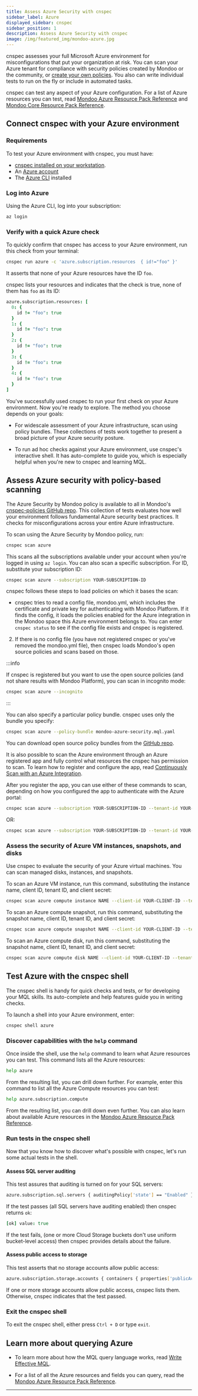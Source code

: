 ```yaml
---
title: Assess Azure Security with cnspec
sidebar_label: Azure
displayed_sidebar: cnspec
sidebar_position: 1
description: Assess Azure Security with cnspec
image: /img/featured_img/mondoo-azure.jpg
---
```


cnspec assesses your full Microsoft Azure environment for misconfigurations that put your organization at risk. You can scan your Azure tenant for compliance with security policies created by Mondoo or the community, or [create your own policies](/cnspec/cnspec-policies/write/). You also can write individual tests to run on the fly or include in automated tasks.

cnspec can test any aspect of your Azure configuration. For a list of Azure resources you can test, read [Mondoo Azure Resource Pack Reference](/mql/resources/azure-pack/) and [Mondoo Core Resource Pack Reference](/mql/resources/core-pack/).

## Connect cnspec with your Azure environment

### Requirements

To test your Azure environment with cnspec, you must have:

- [cnspec installed on your workstation](/cnspec/).
- An [Azure account](https://azure.microsoft.com/en-us/free/)
- The [Azure CLI](https://learn.microsoft.com/en-us/cli/azure/install-azure-cli) installed

### Log into Azure

Using the Azure CLI, log into your subscription:

```bash
az login
```

### Verify with a quick Azure check

To quickly confirm that cnspec has access to your Azure environment, run this check from your terminal:

```bash
cnspec run azure -c 'azure.subscription.resources  { id!="foo" }'
```

It asserts that none of your Azure resources have the ID `foo`.

cnspec lists your resources and indicates that the check is true, none of them has `foo` as its ID:

```coffeescript
azure.subscription.resources: [
  0: {
    id != "foo": true
  }
  1: {
    id != "foo": true
  }
  2: {
    id != "foo": true
  }
  3: {
    id != "foo": true
  }
  4: {
    id != "foo": true
  }
]
```

You've successfully used cnspec to run your first check on your Azure environment. Now you're ready to explore. The method you choose depends on your goals:

- For widescale assessment of your Azure infrastructure, scan using policy bundles. These collections of tests work together to present a broad picture of your Azure security posture.

- To run ad hoc checks against your Azure environment, use cnspec's interactive shell. It has auto-complete to guide you, which is especially helpful when you're new to cnspec and learning MQL.

## Assess Azure security with policy-based scanning

The Azure Security by Mondoo policy is available to all in Mondoo's [cnspec-policies GitHub repo](https://github.com/mondoohq/cnspec-policies/tree/main/core). This collection of tests evaluates how well your environment follows fundamental Azure security best practices. It checks for misconfigurations across your entire Azure infrastructure.

To scan using the Azure Security by Mondoo policy, run:

```bash
cnspec scan azure
```

This scans all the subscriptions available under your account when you're logged in using `az login`. You can also scan a specific subscription. For ID, substitute your subscription ID:

```bash
cnspec scan azure --subscription YOUR-SUBSCRIPTION-ID
```

cnspec follows these steps to load policies on which it bases the scan:

- cnspec tries to read a config file, mondoo.yml, which includes the certificate and private key for authenticating with Mondoo Platform. If it finds the config, it loads the policies enabled for the Azure integration in the Mondoo space this Azure environment belongs to. You can enter `cnspec status` to see if the config file exists and cnspec is registered.

2.  If there is no config file (you have not registered cnspec or you've removed the mondoo.yml file), then cnspec loads Mondoo's open source policies and scans based on those.

:::info

If cnspec is registered but you want to use the open source policies (and not share results with Mondoo Platform), you can scan in incognito mode:

```bash
cnspec scan azure --incognito
```

:::

You can also specify a particular policy bundle. cnspec uses only the bundle you specify:

```bash
cnspec scan azure --policy-bundle mondoo-azure-security.mql.yaml
```

You can download open source policy bundles from the [GitHub repo](https://github.com/mondoohq/cnspec-policies/tree/main/core).

It is also possible to scan the Azure environment through an Azure registered app and fully control what resources the cnspec has permission to scan. To learn how to register and configure the app, read [Continuously Scan with an Azure Integration](/platform/infra/cloud/azure/azure-integration-scan-subscription/).

After you register the app, you can use either of these commands to scan, depending on how you configured the app to authenticate with the Azure portal:

```bash
cnspec scan azure --subscription YOUR-SUBSCRIPTION-ID --tenant-id YOUR-TENANT-ID --client-id YOUR-CLIENT-ID  --certificate-path certificate.combo.pem --policy-bundle mondoo-azure-security.mql.yaml
```

OR:

```bash
cnspec scan azure --subscription YOUR-SUBSCRIPTION-ID --tenant-id YOUR-TENANT-ID --client-id YOUR-CLIENT-ID  --client-secret YOUR-CLIENT-SECRET-VALUE  --policy-bundle mondoo-azure-security.mql.yaml
```

### Assess the security of Azure VM instances, snapshots, and disks

Use cnspec to evaluate the security of your Azure virtual machines. You can scan managed disks, instances, and snapshots.

To scan an Azure VM instance, run this command, substituting the instance name, client ID, tenant ID, and client secret:

```bash
cnspec scan azure compute instance NAME --client-id YOUR-CLIENT-ID --tenant-id YOUR-TENANT-ID --client-secret YOUR-CLIENT-SECRET-VALUE
```

To scan an Azure compute snapshot, run this command, substituting the snapshot name, client ID, tenant ID, and client secret:

```bash
cnspec scan azure compute snapshot NAME --client-id YOUR-CLIENT-ID --tenant-id YOUR-TENANT-ID --client-secret YOUR-CLIENT-SECRET-VALUE
```

To scan an Azure compute disk, run this command, substituting the snapshot name, client ID, tenant ID, and client secret:

```bash
cnspec scan azure compute disk NAME --client-id YOUR-CLIENT-ID --tenant-id YOUR-TENANT-ID --client-secret YOUR-CLIENT-SECRET-VALUE
```

## Test Azure with the cnspec shell

The cnspec shell is handy for quick checks and tests, or for developing your MQL skills. Its auto-complete and help features guide you in writing checks.

To launch a shell into your Azure environment, enter:

```bash
cnspec shell azure
```

### Discover capabilities with the `help` command

Once inside the shell, use the `help` command to learn what Azure resources you can test. This command lists all the Azure resources:

```bash
help azure
```

From the resulting list, you can drill down further. For example, enter this command to list all the Azure Compute resources you can test:

```bash
help azure.subscription.compute
```

From the resulting list, you can drill down even further. You can also learn about available Azure resources in the [Mondoo Azure Resource Pack Reference](/mql/resources/azure-pack/).

### Run tests in the cnspec shell

Now that you know how to discover what's possible with cnspec, let's run some actual tests in the shell.

#### Assess SQL server auditing

This test assures that auditing is turned on for your SQL servers:

```bash
azure.subscription.sql.servers { auditingPolicy['state'] == "Enabled" }
```

If the test passes (all SQL servers have auditing enabled) then cnspec returns `ok`:

```coffeescript
[ok] value: true
```

If the test fails, (one or more Cloud Storage buckets don't use uniform bucket-level access) then cnspec provides details about the failure.

#### Assess public access to storage

This test asserts that no storage accounts allow public access:

```bash
azure.subscription.storage.accounts { containers { properties['publicAccess'] == "None" } }
```

If one or more storage accounts allow public access, cnspec lists them. Otherwise, cnspec indicates that the test passed.

### Exit the cnspec shell

To exit the cnspec shell, either press `Ctrl + D` or type `exit`.

## Learn more about querying Azure

- To learn more about how the MQL query language works, read [Write Effective MQL](/mql/mql.write/).

- For a list of all the Azure resources and fields you can query, read the [Mondoo Azure Resource Pack Reference](/mql/resources/azure-pack/).

---
